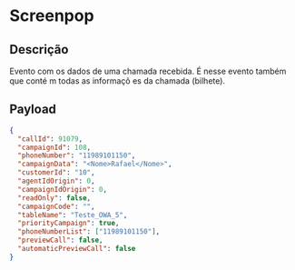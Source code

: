# Screenpop

## Descrição

Evento com os dados de uma chamada recebida. É nesse evento também que conté m todas as informaçõ es da chamada (bilhete).

## Payload

```json copy
{
  "callId": 91079,
  "campaignId": 108,
  "phoneNumber": "11989101150",
  "campaignData": "<Nome>Rafael</Nome>",
  "customerId": "10",
  "agentIdOrigin": 0,
  "campaignIdOrigin": 0,
  "readOnly": false,
  "campaignCode": "",
  "tableName": "Teste_OWA_5",
  "priorityCampaign": true,
  "phoneNumberList": ["11989101150"],
  "previewCall": false,
  "automaticPreviewCall": false
}
```
